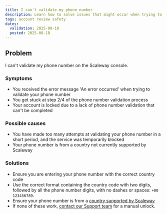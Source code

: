 ```yaml
---
title: I can't validate my phone number
description: Learn how to solve issues that might occur when trying to verify your phone number on the Scaleway console.
tags: account review safety
dates:
  validation: 2025-08-18
  posted: 2025-08-18
---
```


## Problem
I can't validate my phone number on the Scaleway console.

### Symptoms
- You received the error message 'An error occurred' when trying to validate your phone number
- You get stuck at step 2/4 of the phone number validation process
- Your account is locked due to a lack of phone number validation that can't be completed

### Possible causes
- You have made too many attempts at validating your phone number in a short period, and the service was temporarily blocked
- Your phone number is from a country not currently supported by Scaleway

### Solutions
- Ensure you are entering your phone number with the correct country code
- Use the correct format containing the country code with two digits, followed by all the phone number digits, with no dashes or spaces: `+00 123456789`.
- Ensure your phone number is from a [country supported by Scaleway](/billing/troubleshooting/cannot-find-my-country)
- If none of these work, [contact our Support team](https://account.scaleway.com/?service=elementssupport/tickets/create) for a manual unlock.